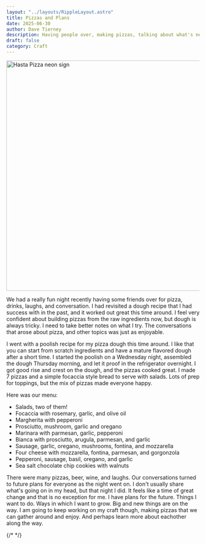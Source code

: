 ```yaml
---
layout: "../layouts/RippleLayout.astro"
title: Pizzas and Plans
date: 2025-06-30
author: Dave Tierney
description: Having people over, making pizzas, talking about what's next
draft: false
category: Craft
---
```



<Image src={hastaPizza} alt="Hasta Pizza neon sign" height="600" width="1200" />

We had a really fun night recently having some friends over for pizza, drinks, laughs, and conversation. I had revisited a dough recipe that I had success with in the past, and it worked out great this time around. I feel very confident about building pizzas from the raw ingredients now, but dough is always tricky. I need to take better notes on what I try. The conversations that arose about pizza, and other topics was just as enjoyable.

I went with a poolish recipe for my pizza dough this time around. I like that you can start from scratch ingredients and have a mature flavored dough after a short time. I started the poolish on a Wednesday night, assembled the dough Thursday morning, and let it proof in the refrigerator overnight. I got good rise and crest on the dough, and the pizzas cooked great. I made 7 pizzas and a simple focaccia style bread to serve with salads. Lots of prep for toppings, but the mix of pizzas made everyone happy.

Here was our menu:

- Salads, two of them!
- Focaccia with rosemary, garlic, and olive oil
- Margherita with pepperoni
- Prosciutto, mushroom, garlic and oregano
- Marinara with parmesan, garlic, pepperoni
- Bianca with prosciutto, arugula, parmesan, and garlic
- Sausage, garlic, oregano, mushrooms, fontina, and mozzarella
- Four cheese with mozzarella, fontina, parmesan, and gorgonzola
- Pepperoni, sausage, basil, oregano, and garlic
- Sea salt chocolate chip cookies with walnuts

There were many pizzas, beer, wine, and laughs. Our conversations turned to future plans for everyone as the night went on. I don't usually share what's going on in my head, but that night I did. It feels like a time of great change and that is no exception for me. I have plans for the future. Things I want to do. Ways in which I want to grow. Big and new things are on the way. I am going to keep working on my craft though, making pizzas that we can gather around and enjoy. And perhaps learn more about eachother along the way.

{/* <a href="" target="_blank" rel="noopener" className="whitespace-nowrap underline decoration-neon transition hover:text-neon"></a> */}
